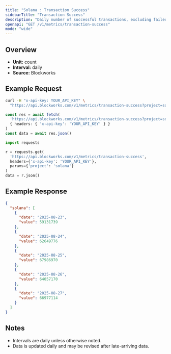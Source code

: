 ```yaml
---
title: "Solana : Transaction Success"
sidebarTitle: "Transaction Success"
description: "Daily number of successful transactions, excluding failed transactions."
openapi: "GET /v1/metrics/transaction-success"
mode: "wide"
---
```


## Overview

- **Unit:** count
- **Interval:** daily
- **Source:** Blockworks

## Example Request

<CodeGroup>

```bash cURL
curl -H "x-api-key: YOUR_API_KEY" \
  "https://api.blockworks.com/v1/metrics/transaction-success?project=solana"
```

```typescript TypeScript
const res = await fetch(
  'https://api.blockworks.com/v1/metrics/transaction-success?project=solana',
  { headers: { 'x-api-key': 'YOUR_API_KEY' } }
)
const data = await res.json()
```

```python Python
import requests

r = requests.get(
  'https://api.blockworks.com/v1/metrics/transaction-success',
  headers={'x-api-key': 'YOUR_API_KEY'},
  params={'project': 'solana'}
)
data = r.json()
```

</CodeGroup>

## Example Response

```json
{
  "solana": [
    {
      "date": "2025-08-23",
      "value": 59131739
    },
    {
      "date": "2025-08-24",
      "value": 62649776
    },
    {
      "date": "2025-08-25",
      "value": 67986970
    },
    {
      "date": "2025-08-26",
      "value": 64057170
    },
    {
      "date": "2025-08-27",
      "value": 66977114
    }
  ]
}
```

## Notes
- Intervals are daily unless otherwise noted.
- Data is updated daily and may be revised after late-arriving data.
